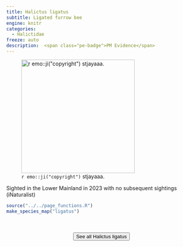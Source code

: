 ```yaml
---
title: Halictus ligatus
subtitle: Ligated furrow bee
engine: knitr
categories:
  - Halictidae
freeze: auto
description:  <span class="pe-badge">PM Evidence</span>
---
```

![`r emo::ji("copyright")` stjayaaa.](https://inaturalist-open-data.s3.amazonaws.com/photos/318279778/medium.jpg){height=300}

Sighted in the Lower Mainland in 2023 with no subsequent sightings (iNaturalist)



```r
source("../../page_functions.R")
make_species_map("ligatus")
```
<br><br>
<center>


<a href="https://inaturalist.ca/observations?place_id=7085&quality_grade=research&subview=map&taxon_id=154298"><button type="button" class="btn btn-secondary">See all Halictus ligatus <i class="fa-solid fa-arrow-up-right-from-square"></i> </button></a>
</center>
